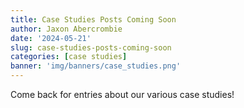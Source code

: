 ```yaml
---
title: Case Studies Posts Coming Soon
author: Jaxon Abercrombie
date: '2024-05-21'
slug: case-studies-posts-coming-soon
categories: [case studies]
banner: 'img/banners/case_studies.png'
---
```

Come back for entries about our various case studies!